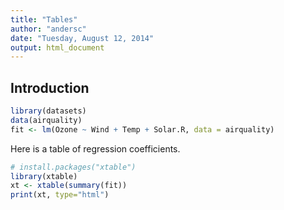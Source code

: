 ```yaml
---
title: "Tables"
author: "andersc"
date: "Tuesday, August 12, 2014"
output: html_document
---
```


## Introduction

```r
library(datasets)
data(airquality)
fit <- lm(Ozone ~ Wind + Temp + Solar.R, data = airquality)
```

Here is a table of regression coefficients.

```r
# install.packages("xtable")
library(xtable)
xt <- xtable(summary(fit))
print(xt, type="html")
```